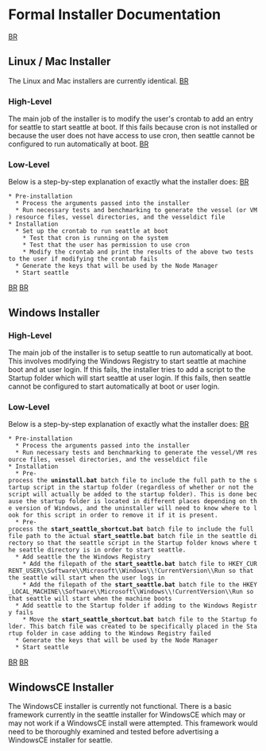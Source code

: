 = Formal Installer Documentation =
[[BR]]

== Linux / Mac Installer ==
The Linux and Mac installers are currently identical.
[[BR]]

=== High-Level ===
The main job of the installer is to modify the user's crontab to add an entry for seattle to start seattle at boot. If this fails because cron is not installed or because the user does not have access to use cron, then seattle cannot be configured to run automatically at boot.
[[BR]]

=== Low-Level ===
Below is a step-by-step explanation of exactly what the installer does: [[BR]]
 * Pre-installation
   * Process the arguments passed into the installer
   * Run necessary tests and benchmarking to generate the vessel (or VM) resource files, vessel directories, and the vesseldict file
 * Installation
   * Set up the crontab to run seattle at boot
     * Test that cron is running on the system
     * Test that the user has permission to use cron
     * Modify the crontab and print the results of the above two tests to the user if modifying the crontab fails
   * Generate the keys that will be used by the Node Manager
   * Start seattle
[[BR]]
[[BR]]


== Windows Installer ==

=== High-Level ===
The main job of the installer is to setup seattle to run automatically at boot.  This involves modifying the Windows Registry to start seattle at machine boot and at user login.  If this fails, the installer tries to add a script to the Startup folder which will start seattle at user login.  If this fails, then seattle cannot be configured to start automatically at boot or user login.

=== Low-Level ===
Below is a step-by-step explanation of exactly what the installer does: [[BR]]
 * Pre-installation
   * Process the arguments passed into the installer
   * Run necessary tests and benchmarking to generate the vessel/VM resource files, vessel directories, and the vesseldict file
 * Installation
   * Pre-process the '''uninstall.bat''' batch file to include the full path to the startup script in the startup folder (regardless of whether or not the script will actually be added to the startup folder). This is done because the startup folder is located in different places depending on the version of Windows, and the uninstaller will need to know where to look for this script in order to remove it if it is present.
   * Pre-process the '''start_seattle_shortcut.bat''' batch file to include the full file path to the actual '''start_seattle.bat''' batch file in the seattle directory so that the seattle script in the Startup folder knows where the seattle directory is in order to start seattle.
   * Add seattle the the Windows Registry
     * Add the filepath of the '''start_seattle.bat''' batch file to HKEY_CURRENT_USER\\Software\\Microsoft\\Windows\\!CurrentVersion\\Run so that the seattle will start when the user logs in
     * Add the filepath of the '''start_seattle.bat''' batch file to the HKEY_LOCAL_MACHINE\\Software\\Microsoft\\Windows\\!CurrentVersion\\Run so that seattle will start when the machine boots
   * Add seattle to the Startup folder if adding to the Windows Registry fails
     * Move the '''start_seattle_shortcut.bat''' batch file to the Startup folder. This batch file was created to be specifically placed in the Startup folder in case adding to the Windows Registry failed
   * Generate the keys that will be used by the Node Manager
   * Start seattle
[[BR]]
[[BR]]

== WindowsCE Installer ==
The WindowsCE installer is currently not functional.  There is a basic framework currently in the seattle installer for WindowsCE which may or may not work if a WindowsCE install were attempted.  This framework would need to be thoroughly examined and tested before advertising a WindowsCE installer for seattle.